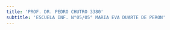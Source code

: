 ```yaml
---
title: 'PROF. DR. PEDRO CHUTRO 3380'
subtitle: 'ESCUELA INF. N°05/05° MARIA EVA DUARTE DE PERON'
---
```


#
